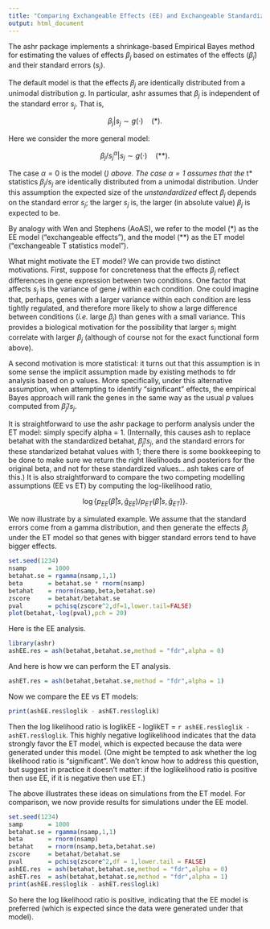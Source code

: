 ```yaml
---
title: "Comparing Exchangeable Effects (EE) and Exchangeable Standardized Effects (ET) models"
output: html_document
---
```


The ashr package implements a shrinkage-based Empirical Bayes method for
estimating the values of effects $\beta_j$ based on estimates of the effects
($\hat{\beta}_j$) and their standard errors ($s_j$).

The default model is that the effects $\beta_j$ are identically distributed
from a unimodal distribution $g$. In particular, ashr assumes that $\beta_j$
is independent of the standard error $s_j$. That is,

$$\beta_j | s_j \sim g(\cdot) \quad (*).$$

Here we consider the more general model:

$$\beta_j/s_j^\alpha | s_j \sim g(\cdot)   \quad (**).$$

The case $\alpha = 0$ is the model (*) above. The case $\alpha = 1$ assumes
that the *t* statistics $\beta_j/s_j$ are identically distributed from
a unimodal distribution. Under this assumption the expected size of the
*unstandardized* effect $\beta_j$ depends on the standard error $s_j$; the
larger $s_j$ is, the larger (in absolute value) $\beta_j$ is expected to be.

By analogy with Wen and Stephens (AoAS), we refer to the model (*) as the
EE model ("exchangeable effects"), and the model (**) as the ET model
("exchangeable T statistics model").

What might motivate the ET model? We can provide two distinct motivations.
First, suppose for concreteness that the effects $\beta_j$ reflect differences
in gene expression between two conditions. One factor that affects $s_j$ is
the variance of gene $j$ within each condition. One could imagine that, perhaps,
genes with a larger variance within each condition are less tightly regulated,
and therefore more likely to show a large difference between conditions
(*i.e.* large $\beta_j$) than genes with a small variance. This provides
a biological motivation for the possibility that larger $s_j$ might
correlate with larger $\beta_j$ (although of course not for the exact
functional form above).

A second motivation is more statistical: it turns out that this assumption is
in some sense the implicit assumption made by existing methods to fdr analysis
based on p values. More specifically, under this alternative assumption, when
attempting to identify "significant" effects, the empirical Bayes approach
will rank the genes in the same way as the usual $p$ values computed from
$\hat{\beta}_j/s_j$.

It is straightforward to use the ashr package to perform analysis under the
ET model: simply specify alpha = 1. (Internally, this causes ash to replace
betahat with the standardized betahat, $\hat{\beta}_j/s_j$, and the standard
errors for these standarized betahat values with 1; there there is some
bookkeeping to be done to make sure we return the right likelihoods and
posteriors for the original beta, and not for these standardized values...
ash takes care of this.) It is also straightforward to compare
the two competing modelling assumptions (EE vs ET) by computing the
log-likelihood ratio,

$$\log\{p_{EE}(\hat{\beta} | s, \hat{g}_{EE}) / p_{ET}(\hat{\beta} | s, \hat{g}_{ET})\}.$$

We now illustrate by a simulated example. We assume that the standard errors
come from a gamma distribution, and then generate the effects $\beta_j$ under
the ET model so that genes with bigger standard errors tend to have bigger
effects.

```r
set.seed(1234)
nsamp      = 1000
betahat.se = rgamma(nsamp,1,1)
beta       = betahat.se * rnorm(nsamp)
betahat    = rnorm(nsamp,beta,betahat.se)
zscore     = betahat/betahat.se
pval       = pchisq(zscore^2,df=1,lower.tail=FALSE)
plot(betahat,-log(pval),pch = 20)
```

Here is the EE analysis.

```r
library(ashr)
ashEE.res = ash(betahat,betahat.se,method = "fdr",alpha = 0)
```

And here is how we can perform the ET analysis.

```r
ashET.res = ash(betahat,betahat.se,method = "fdr",alpha = 1)
```

Now we compare the EE vs ET models:
```r
print(ashEE.res$loglik - ashET.res$loglik)
```

Then the log likelihood ratio is loglikEE - loglikET =
`r ashEE.res$loglik - ashET.res$loglik`. This highly negative loglikelihood
indicates that the data strongly favor the ET model, which is expected
because the data were generated under this model. (One might be tempted to ask
whether the log likelihood ratio is "significant". We don't know how to address
this question, but suggest in practice it doesn't matter: if the loglikelihood
ratio is positive then use EE, if it is negative then use ET.)

The above illustrates these ideas on simulations from the ET model. For
comparison, we now provide results for simulations under the EE model.

```r
set.seed(1234)
samp       = 1000
betahat.se = rgamma(nsamp,1,1)
beta       = rnorm(nsamp)
betahat    = rnorm(nsamp,beta,betahat.se)
zscore     = betahat/betahat.se
pval       = pchisq(zscore^2,df = 1,lower.tail = FALSE)
ashEE.res  = ash(betahat,betahat.se,method = "fdr",alpha = 0)
ashET.res  = ash(betahat,betahat.se,method = "fdr",alpha = 1)
print(ashEE.res$loglik - ashET.res$loglik)
```

So here the log likelihood ratio is positive, indicating that the EE model
is preferred (which is expected since the data were generated under that
model).
